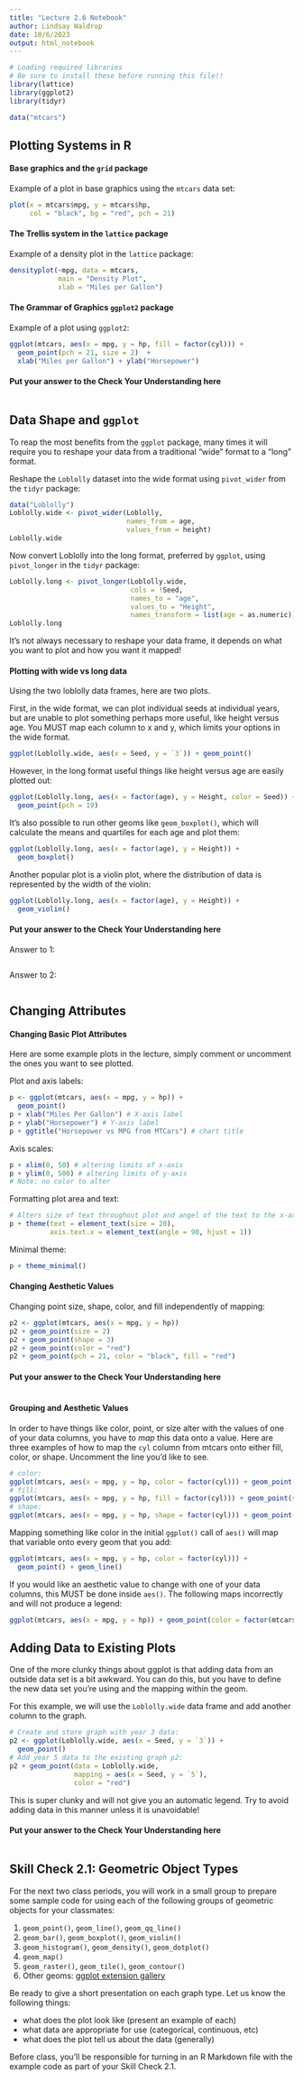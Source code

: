 ```yaml
---
title: "Lecture 2.6 Notebook"
author: Lindsay Waldrop
date: 10/6/2023
output: html_notebook
---
```


```r
# Loading required libraries
# Be sure to install these before running this file!!
library(lattice)
library(ggplot2)
library(tidyr)

data("mtcars")
```

## Plotting Systems in R

#### Base graphics and the `grid` package

Example of a plot in base graphics using the `mtcars` data set: 

```r
plot(x = mtcars$mpg, y = mtcars$hp, 
     col = "black", bg = "red", pch = 21)
```

#### The Trellis system in the `lattice` package

Example of a density plot in the `lattice` package:

```r
densityplot(~mpg, data = mtcars,
            main = "Density Plot",
            xlab = "Miles per Gallon")
```
#### The Grammar of Graphics `ggplot2` package

Example of a plot using `ggplot2`:

```r
ggplot(mtcars, aes(x = mpg, y = hp, fill = factor(cyl))) + 
  geom_point(pch = 21, size = 2)  +
  xlab("Miles per Gallon") + ylab("Horsepower")
```

#### Put your answer to the Check Your Understanding here

```r

```

## Data Shape and `ggplot`

To reap the most benefits from the `ggplot` package, many times it will require you to reshape your data from a traditional "wide" format to a "long" format. 

Reshape the `Loblolly` dataset into the wide format using `pivot_wider` from the `tidyr` package:
```r
data("Loblolly")
Loblolly.wide <- pivot_wider(Loblolly, 
                             names_from = age, 
                             values_from = height)
Loblolly.wide
```
Now convert Loblolly into the long format, preferred by `ggplot`, using `pivot_longer` in the `tidyr` package:

```r
Loblolly.long <- pivot_longer(Loblolly.wide, 
                              cols = !Seed, 
                              names_to = "age", 
                              values_to = "Height", 
                              names_transform = list(age = as.numeric))
Loblolly.long
```

It's not always necessary to reshape your data frame, it depends on what you want to plot and how you want it mapped!

#### Plotting with wide vs long data

Using the two loblolly data frames, here are two plots. 

First, in the wide format, we can plot individual seeds at individual years, but are unable to plot something perhaps more useful, like height versus age. You MUST map each column to x and y, which limits your options in the wide format.
```r
ggplot(Loblolly.wide, aes(x = Seed, y = `3`)) + geom_point()
```
However, in the long format useful things like height versus age are easily plotted out: 
```r
ggplot(Loblolly.long, aes(x = factor(age), y = Height, color = Seed)) +
  geom_point(pch = 19) 
```

It's also possible to run other geoms like `geom_boxplot()`, which will calculate the means and quartiles for each age and plot them: 

```r
ggplot(Loblolly.long, aes(x = factor(age), y = Height)) + 
  geom_boxplot()
```

Another popular plot is a violin plot, where the distribution of data is represented by the width of the violin: 

```r
ggplot(Loblolly.long, aes(x = factor(age), y = Height)) + 
  geom_violin()
```

#### Put your answer to the Check Your Understanding here

Answer to 1:
```r

```

Answer to 2: 
```r

```

## Changing Attributes

#### Changing Basic Plot Attributes

Here are some example plots in the lecture, simply comment or uncomment the ones you want to see plotted. 

Plot and axis labels: 

```r
p <- ggplot(mtcars, aes(x = mpg, y = hp)) +
  geom_point()
p + xlab("Miles Per Gallon") # X-axis label
p + ylab("Horsepower") # Y-axis label
p + ggtitle("Horsepower vs MPG from MTCars") # chart title
```

Axis scales: 
```r
p + xlim(0, 50) # altering limits of x-axis
p + ylim(0, 500) # altering limits of y-axis
# Note: no color to alter
```

Formatting plot area and text: 
```r
# Alters size of text throughout plot and angel of the text to the x-axis.
p + theme(text = element_text(size = 20),
          axis.text.x = element_text(angle = 90, hjust = 1)) 
```

Minimal theme: 
```r
p + theme_minimal()
```

#### Changing Aesthetic Values

Changing point size, shape, color, and fill independently of mapping:
```r
p2 <- ggplot(mtcars, aes(x = mpg, y = hp)) 
p2 + geom_point(size = 2)
p2 + geom_point(shape = 3)
p2 + geom_point(color = "red")
p2 + geom_point(pch = 21, color = "black", fill = "red")
```

#### Put your answer to the Check Your Understanding here

```r

```


#### Grouping and Aesthetic Values

In order to have things like color, point, or size alter with the values of one of your data columns, you have to *map* this data onto a value. Here are three examples of how to map the `cyl` column from mtcars onto either fill, color, or shape. Uncomment the line you'd like to see.

```r
# color:
ggplot(mtcars, aes(x = mpg, y = hp, color = factor(cyl))) + geom_point()
# fill:
ggplot(mtcars, aes(x = mpg, y = hp, fill = factor(cyl))) + geom_point(shape = 21)
# shape:
ggplot(mtcars, aes(x = mpg, y = hp, shape = factor(cyl))) + geom_point()
```

Mapping something like color in the initial `ggplot()` call of `aes()` will map that variable onto every geom that you add: 
```r
ggplot(mtcars, aes(x = mpg, y = hp, color = factor(cyl))) + 
  geom_point() + geom_line()
```

If you would like an aesthetic value to change with one of your data columns, this MUST be done inside `aes()`. The following maps incorrectly and will not produce a legend:
```r
ggplot(mtcars, aes(x = mpg, y = hp)) + geom_point(color = factor(mtcars$cyl))
```

## Adding Data to Existing Plots

One of the more clunky things about ggplot is that adding data from an outside data set is a bit awkward. You can do this, but you have to define the new data set you're using and the mapping within the geom. 

For this example, we will use the `Loblolly.wide` data frame and add another column to the graph. 
```r
# Create and store graph with year 3 data:
p2 <- ggplot(Loblolly.wide, aes(x = Seed, y = `3`)) + 
  geom_point()
# Add year 5 data to the existing graph p2:
p2 + geom_point(data = Loblolly.wide, 
                mapping = aes(x = Seed, y = `5`),
                color = "red")
```
This is super clunky and will not give you an automatic legend. Try to avoid adding data in this manner unless it is unavoidable!

#### Put your answer to the Check Your Understanding here

```r

```

## Skill Check 2.1: Geometric Object Types

For the next two class periods, you will work in a small group to prepare some sample code for using each of the following groups of geometric objects for your classmates: 

 1. `geom_point()`, `geom_line()`, `geom_qq_line()`
 2. `geom_bar()`, `geom_boxplot()`, `geom_violin()`
 3. `geom_histogram()`, `geom_density()`, `geom_dotplot()` 
 4. `geom_map()`
 5. `geom_raster()`, `geom_tile()`, `geom_contour()`
 6. Other geoms: [ggplot extension gallery](https://exts.ggplot2.tidyverse.org/gallery/)
 
Be ready to give a short presentation on each graph type. Let us know the following things: 

 * what does the plot look like (present an example of each)
 * what data are appropriate for use (categorical, continuous, etc)
 * what does the plot tell us about the data (generally)
 
Before class, you'll be responsible for turning in an R Markdown file with the example code as part of your Skill Check 2.1. 
